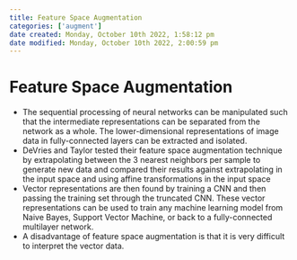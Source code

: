 ```yaml
---
title: Feature Space Augmentation
categories: ['augment']
date created: Monday, October 10th 2022, 1:58:12 pm
date modified: Monday, October 10th 2022, 2:00:59 pm
---
```


# Feature Space Augmentation
- The sequential processing of neural networks can be manipulated such that the intermediate representations can be separated from the network as a whole. The lower-dimensional representations of image data in fully-connected layers can be extracted and isolated.
- DeVries and Taylor tested their feature space augmentation technique by extrapolating between the 3 nearest neighbors per sample to generate new data and compared their results against extrapolating in the input space and using affine transformations in the input space
- Vector representations are then found by training a CNN and then passing the training set through the truncated CNN. These vector representations can be used to train any machine learning model from Naive Bayes, Support Vector Machine, or back to a fully-connected multilayer network.
- A disadvantage of feature space augmentation is that it is very difficult to interpret the vector data.



